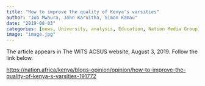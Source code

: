 ```yaml
---
title: "How to improve the quality of Kenya's varsities"
author: "Job Mwaura, John Karuitha, Simon Kamau"
date: "2019-08-03"
categories: [news, University, analysis, Education, Nation Media Group]
image: "image.jpg"
---
```


The article appears in The WITS ACSUS website, August 3, 2019. Follow the link below.

<https://nation.africa/kenya/blogs-opinion/opinion/how-to-improve-the-quality-of-kenya-s-varsities-191772>
